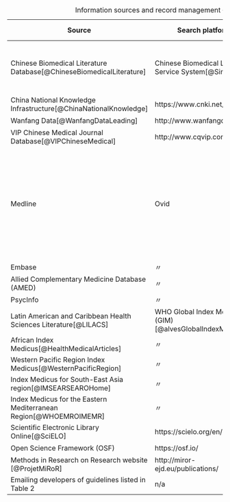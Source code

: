 | Source                                                               | Search platform                                          | Date searched | Record management                                                                                                               |
|------------------|------------------|------------------|------------------|
| Chinese Biomedical Literature Database[@ChineseBiomedicalLiterature] | Chinese Biomedical Literature Service System[@SinoMed]   | 25/10/2021    | Yuting Duan used Zotero to manage, deduplicate and screen records.                                                              |
| China National Knowledge Infrastructure[@ChinaNationalKnowledge]     | https://www.cnki.net/                                    | 〃            | 〃                                                                                                                              |
| Wanfang Data[@WanfangDataLeading]                                    | http://www.wanfangdata.com/                              | 〃            | 〃                                                                                                                              |
| VIP Chinese Medical Journal Database[@VIPChineseMedical]             | http://www.cqvip.com/                                    | 〃            | 〃                                                                                                                              |
| Medline                                                              | Ovid                                                     | 08/12/2021    | I used Zotero to manage and deduplicate records. Michael Schlüssel used Rayyan to do a second deduplication and screen records. |
| Embase                                                               | 〃                                                       | 〃            | 〃                                                                                                                              |
| Allied Complementary Medicine Database (AMED)                        | 〃                                                       | 〃            | 〃                                                                                                                              |
| PsycInfo                                                             | 〃                                                       | 〃            | 〃                                                                                                                              |
| Latin American and Caribbean Health Sciences Literature[@LILACS]     | WHO Global Index Medicus (GIM)[@alvesGlobalIndexMedicus] | 08/12/2021    | 〃                                                                                                                              |
| African Index Medicus[@HealthMedicalArticles]                        | 〃                                                       | 〃            | 〃                                                                                                                              |
| Western Pacific Region Index Medicus[@WesternPacificRegion]          | 〃                                                       | 〃            | 〃                                                                                                                              |
| Index Medicus for South-East Asia region[@IMSEARSEAROHome]           | 〃                                                       | 〃            | 〃                                                                                                                              |
| Index Medicus for the Eastern Mediterranean Region[@WHOEMROIMEMR]    | 〃                                                       | 〃            | 〃                                                                                                                              |
| Scientific Electronic Library Online[@SciELO]                        | https://scielo.org/en/                                   | 08/12/2021    | 〃                                                                                                                              |
| Open Science Framework (OSF)                                         | https://osf.io/                                          | 15/12/2021    | 〃                                                                                                                              |
| Methods in Research on Research website [@ProjetMiRoR]               | http://miror-ejd.eu/publications/                        | 14/12/2021    | 〃                                                                                                                              |
| Emailing developers of guidelines listed in Table 2                  | n/a                                                      | 08/01/2022    | 〃                                                                                                                              |

: Information sources and record management {#tbl-info-sources}
